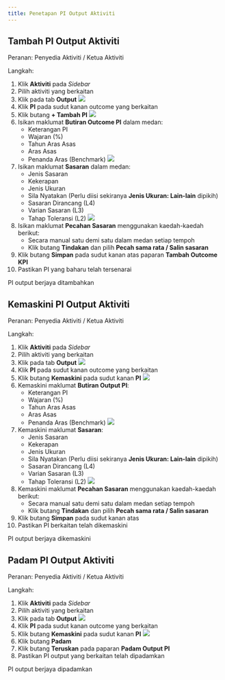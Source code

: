 ```yaml
---
title: Penetapan PI Output Aktiviti
---
```


## Tambah PI Output Aktiviti
Peranan: Penyedia Aktiviti / Ketua Aktiviti

Langkah:
1. Klik **Aktiviti** pada *Sidebar*
2. Pilih aktiviti yang berkaitan
3. Klik pada tab **Output**
![](./images/output-pi.png)
4. Klik **PI** pada sudut kanan outcome yang berkaitan
5. Klik butang **+ Tambah PI**
![](./images/pi-butiran.png)
6. Isikan maklumat **Butiran Outcome PI** dalam medan:
    * Keterangan PI
    * Wajaran (%)
    * Tahun Aras Asas 
    * Aras Asas
    * Penanda Aras (Benchmark)
![](./images/pi-sasaran.png)
7. Isikan maklumat **Sasaran** dalam medan:
    * Jenis Sasaran
    * Kekerapan
    * Jenis Ukuran
    * Sila Nyatakan (Perlu diisi sekiranya **Jenis Ukuran: Lain-lain** dipikih)
    * Sasaran Dirancang (L4)
    * Varian Sasaran (L3)
    * Tahap Toleransi (L2)
![](./images/pi-pecahan.png)
8. Isikan maklumat **Pecahan Sasaran** menggunakan kaedah-kaedah berikut:
    * Secara manual satu demi satu dalam medan setiap tempoh
    * Klik butang **Tindakan** dan pilih **Pecah sama rata / Salin sasaran**
9. Klik butang **Simpan** pada sudut kanan atas paparan **Tambah Outcome KPI**
10. Pastikan PI yang baharu telah tersenarai

<Callout title="Outcome">
PI output berjaya ditambahkan
</Callout>

## Kemaskini PI Output Aktiviti
Peranan: Penyedia Aktiviti / Ketua Aktiviti

Langkah:
1. Klik **Aktiviti** pada *Sidebar*
2. Pilih aktiviti yang berkaitan
3. Klik pada tab **Output**
![](./images/output-pi.png)
4. Klik **PI** pada sudut kanan outcome yang berkaitan
5. Klik butang **Kemaskini** pada sudut kanan **PI**
![](./images/pi-butiran.png)
6. Kemaskini maklumat **Butiran Output PI**:
    * Keterangan PI
    * Wajaran (%)
    * Tahun Aras Asas 
    * Aras Asas
    * Penanda Aras (Benchmark)
    ![](./images/pi-sasaran.png)
7. Kemaskini maklumat **Sasaran**:
    * Jenis Sasaran
    * Kekerapan
    * Jenis Ukuran
    * Sila Nyatakan (Perlu diisi sekiranya **Jenis Ukuran: Lain-lain** dipikih)
    * Sasaran Dirancang (L4)
    * Varian Sasaran (L3)
    * Tahap Toleransi (L2)
![](./images/pi-pecahan.png)
8. Kemaskini maklumat **Pecahan Sasaran** menggunakan kaedah-kaedah berikut:
    * Secara manual satu demi satu dalam medan setiap tempoh
    * Klik butang **Tindakan** dan pilih **Pecah sama rata / Salin sasaran**
9. Klik butang **Simpan** pada sudut kanan atas
10. Pastikan PI berkaitan telah dikemaskini

<Callout title="Outcome">
PI output berjaya dikemaskini
</Callout>

## Padam PI Output Aktiviti
Peranan: Penyedia Aktiviti / Ketua Aktiviti

Langkah:
1. Klik **Aktiviti** pada *Sidebar*
2. Pilih aktiviti yang berkaitan
3. Klik pada tab **Output**
![](./images/output-pi.png)
4. Klik **PI** pada sudut kanan outcome yang berkaitan
5. Klik butang **Kemaskini** pada sudut kanan **PI**
![](./images/pi-butiran.png)
6. Klik butang **Padam**
7. Klik butang **Teruskan** pada paparan **Padam Output PI**
8. Pastikan PI output yang berkaitan telah dipadamkan


<Callout title="Outcome">
PI output berjaya dipadamkan
</Callout>